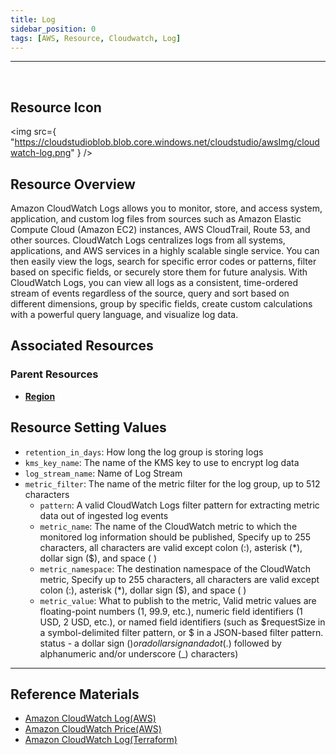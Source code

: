 ```yaml
---
title: Log
sidebar_position: 0
tags: [AWS, Resource, Cloudwatch, Log]
---
```


<hr />
<br />

## Resource Icon

<img
    src={
        "https://cloudstudioblob.blob.core.windows.net/cloudstudio/awsImg/cloudwatch-log.png"
    }
/>

## Resource Overview

Amazon CloudWatch Logs allows you to monitor, store, and access system, application, and custom log files from sources such as Amazon Elastic Compute Cloud (Amazon EC2) instances, AWS CloudTrail, Route 53, and other sources. 
CloudWatch Logs centralizes logs from all systems, applications, and AWS services in a highly scalable single service. 
You can then easily view the logs, search for specific error codes or patterns, filter based on specific fields, or securely store them for future analysis. 
With CloudWatch Logs, you can view all logs as a consistent, time-ordered stream of events regardless of the source, query and sort based on different dimensions, group by specific fields, create custom calculations with a powerful query language, and visualize log data.

## Associated Resources

### Parent Resources

-   [**Region**](https://docs.cstudio.app/en/docs/resource/aws/Base/Region)

## Resource Setting Values

-   `retention_in_days`: How long the log group is storing logs
-   `kms_key_name`: The name of the KMS key to use to encrypt log data
-   `log_stream_name`: Name of Log Stream
-   `metric_filter`: The name of the metric filter for the log group, up to 512 characters
    -   `pattern`: A valid CloudWatch Logs filter pattern for extracting metric data out of ingested log events
    -   `metric_name`: The name of the CloudWatch metric to which the monitored log information should be published, Specify up to 255 characters, all characters are valid except colon (:), asterisk (*), dollar sign ($), and space ( )
    -   `metric_namespace`: The destination namespace of the CloudWatch metric, Specify up to 255 characters, all characters are valid except colon (:), asterisk (*), dollar sign ($), and space ( )
    -   `metric_value`: What to publish to the metric, Valid metric values are floating-point numbers (1, 99.9, etc.), numeric field identifiers (1 USD, 2 USD, etc.), or named field identifiers (such as $requestSize in a symbol-delimited filter pattern, or $ in a JSON-based filter pattern. status - a dollar sign ($) or a dollar sign and a dot ($.) followed by alphanumeric and/or underscore (_) characters)

---

## Reference Materials

-   [Amazon CloudWatch Log(AWS)](https://docs.aws.amazon.com/ko_kr/AmazonCloudWatchLogs/latest/APIReference/Welcome.html)
-   [Amazon CloudWatch Price(AWS)](https://aws.amazon.com/ko/cloudwatch/pricing/?nc2=type_a)
-   [Amazon CloudWatch Log(Terraform)](https://registry.terraform.io/providers/hashicorp/aws/latest/docs/resources/cloudwatch_log_data_protection_policy)
